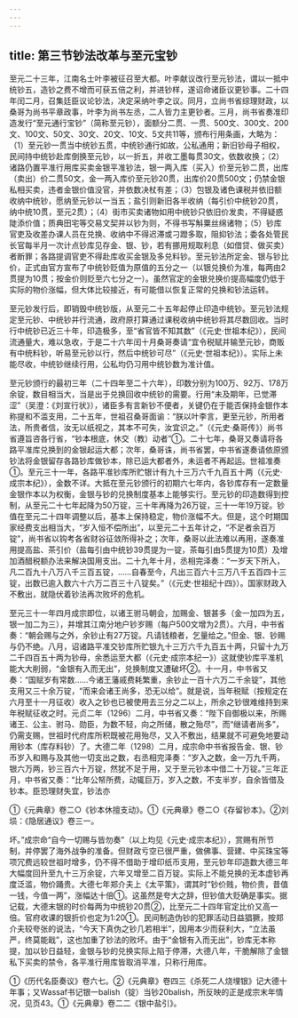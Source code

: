 ```yaml
---
---
---
```

title: 第三节钞法改革与至元宝钞
---



至元二十三年，江南名士叶李被征召至大都。叶李献议改行至元钞法，谓以一抵中统钞五，造钞之费不增而可获五倍之利，并进钞样，遂诏命诸臣议更钞事。二十四年闰二月，召集廷臣议论钞法，决定采纳叶李之议。同月，立尚书省综理财政，以桑哥为尚书平章政事，叶李为尚书左丞，二人皆力主更钞者。三月，尚书省奏准印造发行“至元通行宝钞”（简称至元钞），面额分二贯、一贯、500文、300文、200文、100文、50文、30文、20文、10文、5文共11等，颁布行用条画，大略为：（1）至元钞一贯当中统钞五贯，中统钞通行如故，公私通用；新旧钞母子相权，民间持中统钞赴库倒换至元钞，以一折五，并收工墨每贯30文，依数收换；（2）诸路仍置平准行用库买卖金银平准钞法，银一两入库（买入）价至元钞二贯，出库（卖出）价二贯50文，金一两入库价至元钞20贯，出库价20贯500文；仍禁金银私相买卖，违者金银价值没官，并依数决杖有差；（3）包银及诸色课税并依旧额收纳中统钞，愿纳至元钞以一当五；盐引则新旧各半收纳（每引价中统钞20贯，纳中统10贯，至元2贯）；（4）街市买卖诸物如用中统钞只依旧价发卖，不得疑惑陡添价值；质典田宅等交易文契并以钞为则，不得书写斛粟丝绵诸物；（5）钞库官吏及收差办课人员在兑换、收纳中不得迟滞或刁蹬多取，阻抑钞法；委各处管民长官每半月一次计点钞库见存金、银、钞，若有挪用规取利息（如借贷、做买卖）者断罪；各路提调官吏不得赴库收买金银及多兑料钞。至元钞法所定金、银与钞比价，正式由官方宣布了中统钞贬值为原值的五分之一（以银兑换价为准，每两由2贯提为10贯；按金价则贬至六七分之一）。虽然官定的金银兑换价提高幅度仍低于实际的物价涨幅，但大体比较接近，有可能借以恢复正常的兑换和钞法运转。

至元钞发行后，即销毁中统钞版，从至元二十五年起停止印造中统钞。至元钞法规定至元钞、中统钞并行流通，政府原打算通过课税收纳中统钞将其尽数回收。当时行中统钞已近三十年，印造极多，至“省官皆不知其数”（《元史·世祖本纪》），民间流通量大，难以急收，于是二十六年闰十月桑哥奏请“宜令税赋并输至元钞，商贩有中统料钞，听易至元钞以行，然后中统钞可尽”（《元史·世祖本纪》）。实际上未能尽收，中统钞继续行用，公私均仍习用中统钞数为准计值。

至元钞颁行的最初三年（二十四年至二十六年），印数分别为100万、92万、178万余锭，数目相当大，当是出于兑换回收中统钞的需要。行用“未及期年，已觉滞涩”（吴澄：《刘宣行状》），诸臣多有言新钞不便者，关键仍在于能否保持金银作本称提和不滥支用，二十五年，世祖召桑哥面谕：“朕以叶李言，更至元钞，所用者法，所贵者信，汝无以纸视之，其本不可失，汝宜识之。”（《元史·桑哥传》）尚书省遵旨咨各行省，“钞本根底，休交（教）动者”①。二十七年，桑哥又奏请将各路平准库兑换到的金银起运大都；次年，桑哥诛，尚书省罢，中书省遂奏请依原颁钞法将金银留存各路钞库做钞本，除已运大都者外，未运者不再起运。世祖准奏①。至元三十一年，各路平准钞库所贮银计有九十三万六千九百五十两（《元史·成宗本纪》），金数不详。大抵在至元钞颁行的初期六七年内，各钞库存有一定数量金银作本以为权衡，金银与钞的兑换制度基本上能够实行。至元钞的印造数得到控制，从至元二十七年起降为50万锭，三十年再降为26万锭，三十一年19万锭。钞值在至元二十四年调整以后，基本上保持稳定，物价涨幅不大。但是，这个时期国家经费支出相当大，“岁入恒不偿所出”，以至元二十五年计之，“不足者余百万锭”，尚书省以钩考各省财谷征敛所得补之；次年，桑哥以此法难以再用，遂奏准用提高盐、茶引价（盐每引由中统钞39贯提为一锭，茶每引由5贯提为10贯）及增加酒醋税额办法来解决国用支出。二十九年十月，丞相完泽奏：“一岁天下所入，凡二百九十八万八千三百五锭，……自春至今，凡出三百六十三万八千五百四十三锭，出数已逾入数六十六万二百三十八锭矣。”（《元史·世祖纪十四》）。国家财政入不敷出，就隐伏着钞法再次败坏的危机。

至元三十一年四月成宗即位，以诸王驸马朝会，加赐金、银甚多（金一加四为五，银一加二为三），并增其江南分地户钞岁赐（每户500文增为2贯）。六月，中书省奏：“朝会赐与之外，余钞止有27万锭。凡请钱粮者，乞量给之。”但金、银、钞赐与仍不绝。八月，诏诸路平准交钞库所贮银九十三万六千九百五十两，只留十九万二千四百五十两为钞母，余悉运至大都（《元史·成宗本纪一》）这就使钞库平准机能大大削弱，“金银有入而无出”，兑换制度又遭破坏②。十一月，中书省又奏：“国赋岁有常数……今诸王藩戚费耗繁重，余钞止一百十六万二千余锭”，其他支用又三十余万锭，“而来会诸王尚多，恐无以给”。就是说，当年税赋（按规定在六月至十一月征收）收入之钞也已被使用去三分之二以上，所余之钞很难维持到来年税赋征收之时。元贞二年（1296）二月，中书省又奏：“陛下自御极以来，所赐诸王、公主、驸马、勋臣，为数不轻，向之所储，散之殆尽”，而“继请者尚多”，仍需支赐，世祖时代府库所积既被花用殆尽，又入不敷出，结果就不可避免地要动用钞本（库存料钞）了。大德二年（1298）二月，成宗命中书省报告金、银、钞币岁入和赐与及其他一切支出之数，右丞相完泽奏：“岁入之数，金一万九千两，银六万两，钞三百六十万锭，然犹不足于用，又于至元钞本中借二十万锭。”三年正月，中书省又奏：“比年公帑所费，动辄巨万，岁入之数，不支半岁，自余皆借及钞本。臣恐理财失宜，钞法亦

①《元典章》卷二○《钞本休擅支动》。①《元典章》卷二○《存留钞本》。②刘埙：《隐居通议》卷三一。

坏。”成宗命“自今一切赐与皆勿奏”（以上均见《元史·成宗本纪》），赏赐有所节制，并停罢了海外战争的准备。但财政亏空已很严重，做佛事、营建、中买珠宝等项冗费远较世祖时增多，仍不得不借助于增印纸币支用，至元钞年印造数大德三年大幅度回升至九十三万余锭，六年又增至二百万锭。实际上不能兑换的无本虚钞再度泛滥，物价踊贵。大德七年郑介夫上《太平策》，谓其时“钞价贱，物价贵，昔值一钱，今值一两”，涨幅达十倍①。这虽然是夸大之辞，但钞值大贬确是事实。据记载，大德末银的时价每两为中统钞20贯②，比至元二十四年官定比价又高一倍。官府收课的银折价也定为1∶20①。民间制造伪钞的犯罪活动日益猖獗，按郑介夫较夸张的说法，“今天下真伪之钞几若相半”，因用本少而获利大，“立法虽严，终莫能戢”，这也加重了钞法的败坏。由于“金银有入而无出”，钞库无本称提，加以钞日益轻，金银与钞的兑换实际上陷于停滞，大德八年，干脆解除了金银私下买卖的禁令，各平准行用库皆取消平准，只称行用库。

①《历代名臣奏议》卷六七。②《元典章》卷四三《杀死二人烧埋银》记大德十年事；又Wassaf书记银一balish（锭）当钞20balish，所反映的正是成宗末年情况，见页43。①《元典章》卷二二《银中盐引》。